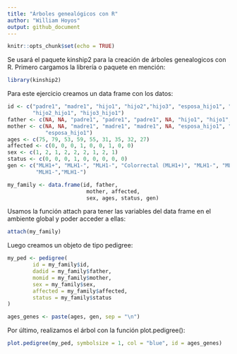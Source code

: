 ```yaml
---
title: "Árboles genealógicos con R"
author: "William Hoyos"
output: github_document
---
```


```r
knitr::opts_chunk$set(echo = TRUE)
```

Se usará el paquete kinship2 para la creación de árboles
genealogicos con R. Primero cargamos la librería o paquete en mención: 

```r
library(kinship2)
```

Para este ejercicio creamos un data frame con los datos:

```r
id <- c("padre1", "madre1", "hijo1", "hijo2","hijo3", "esposa_hijo1", "hijo1_hijo1", 
        "hijo2_hijo1", "hijo3_hijo1")
father <- c(NA, NA, "padre1", "padre1", "padre1", NA, "hijo1", "hijo1", "hijo1")
mother <- c(NA, NA, "madre1", "madre1", "madre1", NA, "esposa_hijo1", "esposa_hijo1", 
            "esposa_hijo1")
ages <- c(75, 79, 53, 59, 55, 31, 35, 32, 27)
affected <- c(0, 0, 0, 1, 0, 0, 1, 0, 0)
sex <- c(1, 2, 1, 2, 2, 2, 1, 2, 1)
status <- c(0, 0, 0, 1, 0, 0, 0, 0, 0)
gen <- c("MLH1+", "MLH1-", "MLH1-", "Colorrectal (MLH1+)", "MLH1-", "MLH1-","MLH1-",
         "MLH1-","MLH1-")

my_family <- data.frame(id, father, 
                         mother, affected, 
                         sex, ages, status, gen)
```

Usamos la función attach para tener las variables del data frame en el ambiente global y poder acceder a ellas:

```r
attach(my_family)
```

Luego creamos un objeto de tipo pedigree:

```r

my_ped <- pedigree(
        id = my_family$id,
        dadid = my_family$father,
        momid = my_family$mother,
        sex = my_family$sex,
        affected = my_family$affected,
        status = my_family$status
)

ages_genes <- paste(ages, gen, sep = "\n")

```

Por último, realizamos el árbol con la función plot.pedigree():

```r
plot.pedigree(my_ped, symbolsize = 1, col = "blue", id = ages_genes)
```

